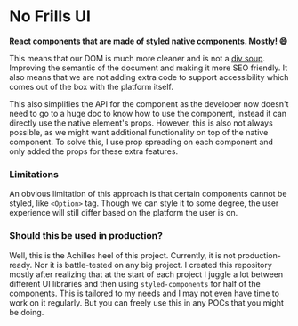 
<Meta title="Introduction/Getting Started" />

# No Frills UI

**React components that are made of styled native components. Mostly! 😅**

This means that our DOM is much more cleaner and is not a [div soup](https://www.hackterms.com/div%20soup). Improving
the semantic of the document and making it more SEO friendly. It also means that we are not adding extra code to support
accessibility which comes out of the box with the platform itself.

This also simplifies the API for the component as the developer now doesn't need to go to a huge doc to know how to use
the component, instead it can directly use the native element's props. However, this is also not always possible, as we
might want additional functionality on top of the native component. To solve this, I use prop spreading on each component
and only added the props for these extra features.

### Limitations

An obvious limitation of this approach is that certain components cannot be styled, like `<Option>` tag. Though we can
style it to some degree, the user experience will still differ based on the platform the user is on.

### Should this be used in production?

Well, this is the Achilles heel of this project. Currently, it is not production-ready. Nor it is battle-tested on any big
project. I created this repository mostly after realizing that at the start of each project I juggle a lot between
different UI libraries and then using `styled-components` for half of the components. This is tailored to my needs and
I may not even have time to work on it regularly. But you can freely use this in any POCs that you might be doing.